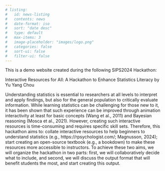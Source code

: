 ```yaml
---
# listing:
#   id: news-listing
#   contents: news
#   date-format: iso
#   sort: "date desc"
#   type: default
#   max-items: 3
#   image-placeholder: "images/logo.png"
#   categories: false
#   sort-ui: false
#   filter-ui: false
---
```


This is a demo website created during the following SIPS2024 Hackathon:

Interactive Resources for All: A Hackathon to Enhance Statistics Literacy by Yu Yang Chou

Understanding statistics is essential to researchers at all levels to interpret and apply findings, but also for the general population to critically evaluate information. While learning statistics can be challenging for those new to it, it has been shown that such experience can be improved through animation interactivity at least for basic concepts (Wang et al., 2011) and Bayesian reasoning (Mosca et al., 2021). However, creating such interactive resources is time-consuming and requires specific skill sets. Therefore, this hackathon aims to: collate interactive resources to help beginners to understand statistics (e.g., https://rpsychologist.com/; Magnusson, 2024); start creating an open-source textbook (e.g., a bookdown) to make these resources more accessible to instructors. To achieve these two aims, we will organize the hackathon in two parts: first, we will collaboratively decide what to include, and second, we will discuss the output format that will benefit students the most, and start creating this output.



<!--
### Recent News

::: {#news-listing}
:::

[Older news...](news.html)
-->